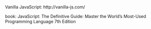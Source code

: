 

Vanilla JavaScript:  http://vanilla-js.com/

book: JavaScript: The Definitive Guide: Master the World's Most-Used Programming Language 7th Edition 